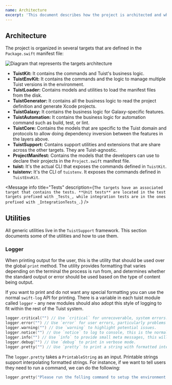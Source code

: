 ```yaml
---
name: Architecture
excerpt: 'This document describes how the project is architected and what are different areas of responsibilities.'
---
```


## Architecture

The project is organized in several targets that are defined in the `Package.swift` manifest file:

![Diagram that represents the targets architecture](assets/architecture.png)

- **TuistKit:** It contains the commands and Tuist's business logic.
- **TuistEnvKit:** It contains the commands and the logic to manage multiple Tuist versions in the environment.
- **TuistLoader:** Contains models and utilities to load the manifest files from the disk.
- **TuistGenerator:** It contains all the business logic to read the project definition and generate Xcode projects.
- **TuistGalaxy:** It contains the business logic for Galaxy-specific features.
- **TuistAutomation:** It contains the business logic for automation command such as build, test, or lint.
- **TuistCore:** Contains the models that are specific to the Tuist domain and protocols to allow doing dependency inversion between the features in the layers above.
- **TuistSupport:** Contains support utilities and extensions that are share across the other targets. They are Tuist-agnostic.
- **ProjectManifest:** Contains the models that the developers can use to declare their projects in the `Project.swift` manifest file.
- **tuist:** It's the actual CLI that exposes the commands defined in `TuistKit`.
- **tuistenv:** It's the CLI of `tuistenv`. It exposes the commands defined in `TuistEnvKit`.

<Message
  info
  title="Package.swift"
  description="The Package.swift file declares the structure of our project (a Swift package) and the Swift Package Manager uses it to generate the Xcode project and provide us with a set of commands to interact with it, like 'swift build'"
/>
<Message
  info
  title="Tests"
  description={`The targets have an associated target that contains the tests. **Unit tests** are located in the test targets prefixed with _Tests_, while integration tests are in the ones prefixed with _IntegrationTests_.`}
/>

## Utilities

All generic utilities live in the `TuistSupport` framework. This section documents some of the utilities and how to use them.

### Logger

When printing output for the user, this is the utility that should be used over the global `print` method. The utility provides formatting that varies depending on the terminal the process is run from, and determines whether the standard output or error should be used based on the type of content being output.

If you want to print and do not want any special formatting you can use the normal `swift-log` API for printing. There is a variable in each tuist module called `logger` - any new modules should also adopt this style of logging to fit within the rest of the Tuist system.

```swift
logger.critical("") // Use `critical` for unrecoverable, system errors.
logger.error("") // Use `error` for user errors, particularly problems with their machine, manifest or configuration.
logger.warning("") // Use `warning` to highlight potential issues.
logger.notice("") // Use `notice` to log to console, this is the normal level of logging.
logger.info("") // Use `info` to provide small meta messages, this will be printed but won't be promenant.
logger.debug("") // Use `debug` to print in verbose mode.
logger.pretty("") // Use `pretty` to print a string with formatted interpolations, useful for highlighting certain elements in the string.
```

The `logger.pretty` takes a `PrintableString` as an input. Printable strings support interpolating formatted strings. For instance, if we want to tell users they need to run a command, we can do the following:

```swift
logger.pretty("Please run the folling command to setup the environment: \(.command("tuist up"))")
```
